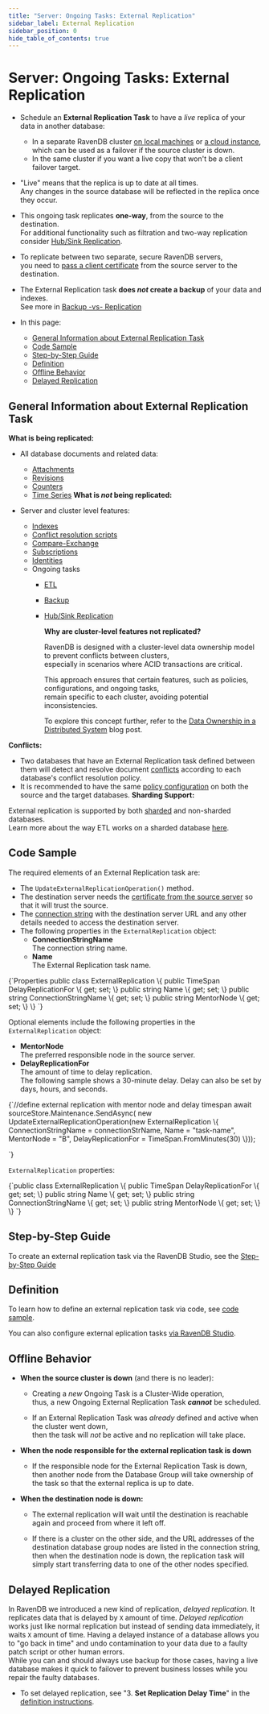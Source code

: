 ```yaml
---
title: "Server: Ongoing Tasks: External Replication"
sidebar_label: External Replication
sidebar_position: 0
hide_table_of_contents: true
---
```



# Server: Ongoing Tasks: External Replication
<Admonition type="note" title="Note">

* Schedule an **External Replication Task** to have a _live_ replica of your data in another database:
    * In a separate RavenDB cluster [on local machines](../../start/getting-started.mdx) or [a cloud instance](../../cloud/cloud-overview.mdx),  
      which can be used as a failover if the source cluster is down.
    * In the same cluster if you want a live copy that won't be a client failover target.

* "Live" means that the replica is up to date at all times.  
  Any changes in the source database will be reflected in the replica once they occur.

* This ongoing task replicates **one-way**, from the source to the destination.  
  For additional functionality such as filtration and two-way replication consider [Hub/Sink Replication](../../server/ongoing-tasks/hub-sink-replication.mdx).

* To replicate between two separate, secure RavenDB servers,  
  you need to [pass a client certificate](../../server/ongoing-tasks/external-replication.mdx#step-by-step-guide) from the source server to the destination.

* The External Replication task **does _not_ create a backup** of your data and indexes.  
  See more in [Backup -vs- Replication](../../studio/database/tasks/backup-task.mdx#backup-task--vs--replication-task)
* In this page: 
  * [General Information about External Replication Task](../../server/ongoing-tasks/external-replication.mdx#general-information-about-external-replication-task)
  * [Code Sample](../../server/ongoing-tasks/external-replication.mdx#code-sample)
  * [Step-by-Step Guide](../../server/ongoing-tasks/external-replication.mdx#step-by-step-guide)
  * [Definition](../../server/ongoing-tasks/external-replication.mdx#definition)  
  * [Offline Behavior](../../server/ongoing-tasks/external-replication.mdx#offline-behavior)
  * [Delayed Replication](../../server/ongoing-tasks/external-replication.mdx#delayed-replication)

</Admonition>

## General Information about External Replication Task

**What is being replicated:**

* All database documents and related data:
    * [Attachments](../../document-extensions/attachments/what-are-attachments.mdx)
    * [Revisions](../../document-extensions/revisions/overview.mdx)
    * [Counters](../../document-extensions/counters/overview.mdx)
    * [Time Series](../../document-extensions/timeseries/overview.mdx)
**What is _not_ being replicated:**

* Server and cluster level features:
    * [Indexes](../../indexes/creating-and-deploying.mdx)
    * [Conflict resolution scripts](../../server/clustering/replication/replication-conflicts.mdx#conflict-resolution-script)
    * [Compare-Exchange](../../client-api/operations/compare-exchange/overview.mdx)
    * [Subscriptions](../../client-api/data-subscriptions/what-are-data-subscriptions.mdx)
    * [Identities](../../server/kb/document-identifier-generation.mdx#strategy--3)
    * Ongoing tasks
        * [ETL](../../server/ongoing-tasks/etl/basics.mdx)
        * [Backup](../../studio/database/tasks/backup-task.mdx)
        * [Hub/Sink Replication](../../studio/database/tasks/ongoing-tasks/hub-sink-replication/overview.mdx)

          <Admonition type="note" title="Note">

          **Why are cluster-level features not replicated?**

          RavenDB is designed with a cluster-level data ownership model to prevent conflicts between clusters,  
          especially in scenarios where ACID transactions are critical.

          This approach ensures that certain features, such as policies, configurations, and ongoing tasks,  
          remain specific to each cluster, avoiding potential inconsistencies.

          To explore this concept further, refer to the [Data Ownership in a Distributed System](https://ayende.com/blog/196769-B/data-ownership-in-a-distributed-system) blog post.

          </Admonition>
**Conflicts:**

* Two databases that have an External Replication task defined between them will detect and resolve document
  [conflicts](../../server/clustering/replication/replication-conflicts.mdx) according to each database's conflict resolution policy.
* It is recommended to have the same [policy configuration](../../server/clustering/replication/replication-conflicts.mdx#configuring-conflict-resolution-using-the-client)
  on both the source and the target databases.
**Sharding Support:**

External replication is supported by both [sharded](../../sharding/overview.mdx) and non-sharded databases.  
Learn more about the way ETL works on a sharded database [here](../../sharding/external-replication.mdx).



## Code Sample

The required elements of an External Replication task are:

* The `UpdateExternalReplicationOperation()` method.
* The destination server needs the [certificate from the source server](../../server/security/authentication/certificate-management.mdx#enabling-communication-between-servers:-importing-and-exporting-certificates) 
  so that it will trust the source.
* The [connection string](../../client-api/operations/maintenance/connection-strings/add-connection-string.mdx#add-a-raven-connection-string) 
  with the destination server URL and any other details needed to access the destination server.
* The following properties in the `ExternalReplication` object:
  * **ConnectionStringName**  
    The connection string name.  
  * **Name**  
    The External Replication task name.

<TabItem value="ExternalReplication" label="ExternalReplication">
<CodeBlock language="csharp">
{`Properties
        public class ExternalReplication
        \{
            public TimeSpan DelayReplicationFor \{ get; set; \}
            public string Name \{ get; set; \}
            public string ConnectionStringName \{ get; set; \}
            public string MentorNode \{ get; set; \}
        \}
`}
</CodeBlock>
</TabItem>

Optional elements include the following properties in the `ExternalReplication` object:

* **MentorNode**  
  The preferred responsible node in the source server.
* **DelayReplicationFor**  
  The amount of time to delay replication.  
  The following sample shows a 30-minute delay.  Delay can also be set by days, hours, and seconds.  

<TabItem value="ExternalReplicationWithMentorAndDelay" label="ExternalReplicationWithMentorAndDelay">
<CodeBlock language="csharp">
{`//define external replication with mentor node and delay timespan
await sourceStore.Maintenance.SendAsync(
    new UpdateExternalReplicationOperation(new ExternalReplication
\{
    ConnectionStringName = connectionStrName,
    Name = "task-name",
    MentorNode = "B",
    DelayReplicationFor = TimeSpan.FromMinutes(30)
\}));
           
`}
</CodeBlock>
</TabItem>

`ExternalReplication` properties:

<TabItem value="ExternalReplicationProperties" label="ExternalReplicationProperties">
<CodeBlock language="csharp">
{`public class ExternalReplication
\{
    public TimeSpan DelayReplicationFor \{ get; set; \}
    public string Name \{ get; set; \}
    public string ConnectionStringName \{ get; set; \}
    public string MentorNode \{ get; set; \}
\}
`}
</CodeBlock>
</TabItem>




## Step-by-Step Guide

To create an external replication task via the RavenDB Studio, see the [Step-by-Step Guide](../../studio/database/tasks/ongoing-tasks/external-replication-task.mdx#step-by-step-guide)



## Definition

To learn how to define an external replication task via code, see [code sample](../../server/ongoing-tasks/external-replication.mdx#code-sample).  

You can also configure external eplication tasks [via RavenDB Studio](../../studio/database/tasks/ongoing-tasks/external-replication-task.mdx#definition).  




## Offline Behavior

* **When the source cluster is down** (and there is no leader):  

  * Creating a _new_ Ongoing Task is a Cluster-Wide operation,  
    thus, a new Ongoing External Replication Task ***cannot*** be scheduled.  

  * If an External Replication Task was _already_ defined and active when the cluster went down,  
    then the task will _not_ be active and no replication will take place.

* **When the node responsible for the external replication task is down**  

  * If the responsible node for the External Replication Task is down,  
    then another node from the Database Group will take ownership of the task so that the external replica is up to date.  

* **When the destination node is down:**  

  * The external replication will wait until the destination is reachable again and proceed from where it left off.  

  * If there is a cluster on the other side, and the URL addresses of the destination database group nodes are listed in the connection string, 
    then when the destination node is down, the replication task will simply start transferring data to one of the other nodes specified.  



## Delayed Replication

In RavenDB we introduced a new kind of replication, _delayed replication_. It replicates data that is 
delayed by `X` amount of time. 
_Delayed replication_ works just like normal replication but instead of sending data immediately, 
it waits `X` amount of time. 
Having a delayed instance of a database allows you to "go back in time" and undo contamination to your data 
due to a faulty patch script or other human errors.  
While you can and should always use backup for those cases, having a live database makes it quick to failover 
to prevent business losses while you repair the faulty databases.  

* To set delayed replication, see "3. **Set Replication Delay Time**" in the [definition instructions](../../studio/database/tasks/ongoing-tasks/external-replication-task.mdx#definition).  


